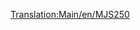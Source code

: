 [[Translation:Main/en/MJS250]]{{en/-}}{{Template:Train/Fr
|Nom=MJS250
|Image=[[File:en/Mjs250.png]]
|Coût=9 375£ (18 750$)
|Vitesse=80 km/h (50 mph)
|Poids=65 t
|Puissance=600 cv (448 kW)
|Entretien=990£ (1 980$)
|Conception=1955
|Vie=22
|Capacité=N/A
|Description=La MJS250 est la première locomotive diésel disponible sous les climats [[Main/en/Climat/Fr#Subarctique|subarctique]] et [[Main/en/Climat/Fr#Subtropical|subtropical]]. Elle est bon marché mais manque de vitesse et de puissance. Améliorez-les dès que vous en avez le temps et les moyens. Cependant, une locomotive composée de deux MJS250 sera moins chère et plus puissante qu'une [[Main/fr/Wills 2-8-0|Wills 2-8-0]].
|Réalité=La MJS250 ressemble à la Davenport 44t switcher.
}}